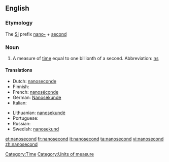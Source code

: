 ==English==
{{wikipedia|second}}

===Etymology===

The [[SI]] prefix [[nano-]] + [[second]]

===Noun===
{{en-noun}}

# A measure of [[time]] equal to one billionth of a second.  Abbreviation: [[ns]]

====Translations====
{{trans-top|measure of time}}
* Dutch: [[nanoseconde]]
* Finnish: {{t+|fi|nanosekunti}}
* French: [[nanoséconde]] {{f}}
* German: [[Nanosekunde]] {{f}}
* Italian: {{t+|it|nanosecondo|m}}
{{trans-mid}}
* Lithuanian: [[nanosekundė]] {{f}}
* Portuguese: {{t+|pt|nanosegundo|m}}
* Russian: {{t+|ru|наносекунда|f|tr=nanos'ekúnda|sc=Cyrl}}
* Swedish: [[nanosekund]] {{c}}
{{trans-bottom}}

[[Category:Time]]
[[Category:Units of measure]]

[[et:nanosecond]]
[[fr:nanosecond]]
[[it:nanosecond]]
[[ta:nanosecond]]
[[vi:nanosecond]]
[[zh:nanosecond]]